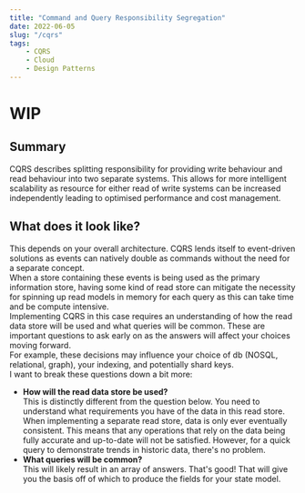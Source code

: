 ```yaml
---
title: "Command and Query Responsibility Segregation"
date: 2022-06-05
slug: "/cqrs"
tags: 
    - CQRS
    - Cloud
    - Design Patterns
---
```


# WIP

## Summary
CQRS describes splitting responsibility for providing write behaviour and read behaviour into two separate systems. This allows for more intelligent scalability as resource for either read of write systems can be increased independently leading to optimised performance and cost management.

## What does it look like? 
This depends on your overall architecture. CQRS lends itself to event-driven solutions as events can natively double as commands without the need for a separate concept.  
When a store containing these events is being used as the primary information store, having some kind of read store can mitigate the necessity for spinning up read models in memory for each query as this can take time and be compute intensive.  
Implementing CQRS in this case requires an understanding of how the read data store will be used and what queries will be common. These are important questions to ask early on as the answers will affect your choices moving forward.  
For example, these decisions may influence your choice of db (NOSQL, relational, graph), your indexing, and potentially shard keys.  
I want to break these questions down a bit more:  
- **How will the read data store be used?**  
  This is distinctly different from the question below. You need to understand what requirements you have of the data in this read store. When implementing a separate read store, data is only ever eventually consistent. This means that any operations that rely on the data being fully accurate and up-to-date will not be satisfied. However, for a quick query to demonstrate trends in historic data, there's no problem.
- **What queries will be common?**  
  This will likely result in an array of answers. That's good! That will give you the basis off of which to produce the fields for your state model. 

 